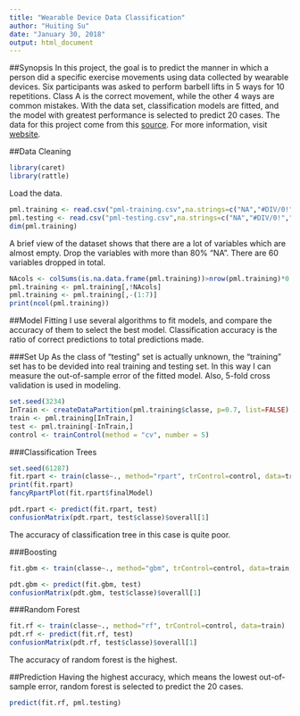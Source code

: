 ```yaml
---
title: "Wearable Device Data Classification"
author: "Huiting Su"
date: "January 30, 2018"
output: html_document
---
```

 
##Synopsis
In this project, the goal is to predict the manner in which a person did a specific exercise movements using data collected by wearable devices. Six participants was asked to perform barbell lifts in 5 ways for 10 repetitions. Class A is the correct movement, while the other 4 ways are common mistakes. With the data set, classification models are fitted, and the model with greatest performance is selected to predict 20 cases. The data for this project come from this [source](http://groupware.les.inf.puc-rio.br/har). For more information, visit [website](http://groupware.les.inf.puc-rio.br/har). 

##Data Cleaning
```r
library(caret)
library(rattle)
```

Load the data.
```r
pml.training <- read.csv("pml-training.csv",na.strings=c("NA","#DIV/0!",""))
pml.testing <- read.csv("pml-testing.csv",na.strings=c("NA","#DIV/0!",""))
dim(pml.training)
```

A brief view of the dataset shows that there are a lot of variables which are almost empty. Drop the variables with more than 80% "NA". There are 60 variables dropped in total.
```r
NAcols <- colSums(is.na.data.frame(pml.training))>nrow(pml.training)*0.8
pml.training <- pml.training[,!NAcols]
pml.training <- pml.training[,-(1:7)]
print(ncol(pml.training))
```

##Model Fitting
I use several algorithms to fit models, and compare the accuracy of them to select the best model. Classification accuracy is the ratio of correct predictions to total predictions made.

###Set Up
As the class of "testing" set is actually unknown, the "training" set has to be devided into real training and testing set. In this way I can measure the out-of-sample error of the fitted model. Also, 5-fold cross validation is used in modeling. 
```r
set.seed(3234)
InTrain <- createDataPartition(pml.training$classe, p=0.7, list=FALSE)
train <- pml.training[InTrain,] 
test <- pml.training[-InTrain,]
control <- trainControl(method = "cv", number = 5)
```

###Classification Trees
```r
set.seed(61287)
fit.rpart <- train(classe~., method="rpart", trControl=control, data=train)
print(fit.rpart)
fancyRpartPlot(fit.rpart$finalModel)
```

```r
pdt.rpart <- predict(fit.rpart, test)
confusionMatrix(pdt.rpart, test$classe)$overall[1]
```
The accuracy of classification tree in this case is quite poor.

###Boosting
```r
fit.gbm <- train(classe~., method="gbm", trControl=control, data=train, verbose=FALSE)
```

```r
pdt.gbm <- predict(fit.gbm, test)
confusionMatrix(pdt.gbm, test$classe)$overall[1]
```

###Random Forest
```r
fit.rf <- train(classe~., method="rf", trControl=control, data=train)
pdt.rf <- predict(fit.rf, test)
confusionMatrix(pdt.rf, test$classe)$overall[1]
```
The accuracy of random forest is the highest.

##Prediction
Having the highest accuracy, which means the lowest out-of-sample error, random forest is selected to predict the 20 cases. 
```r
predict(fit.rf, pml.testing)
```
